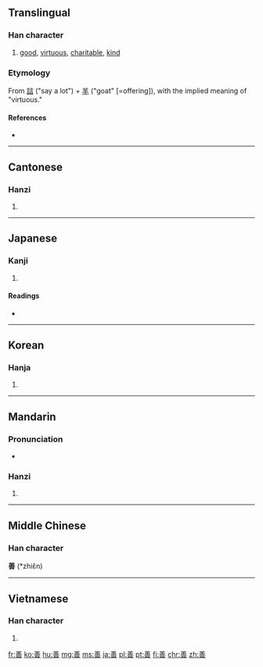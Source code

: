 {{also|譱}}
==Translingual==

===Han character===
{{Han char|rn=30|rad=口|as=09|sn=12|four=8060<sub>5</sub>|canj=廿土廿口 (TGTR), 廿廿口 (TTR)|ids=⿻[[羊]]⿱[[䒑]][[口]]}}

# [[good]], [[virtuous]], [[charitable]], [[kind]]

===Etymology===
From [[誩]] ("say a lot") + [[羊]] ("goat" [=offering]), with the implied meaning of "virtuous."

====References====
* {{Han ref|kx=0197.180|dkj=03904|dj=0418.380|hdz=10660.020|uh=5584|ud=21892|bh=B5BD|bd=46525}}

----

==Cantonese==

===Hanzi===
{{yue-hanzi|jyut=[[sin6]]|y=sin6}}

# {{defn|lang=yue|sort=口09}}

----

==Japanese==

===Kanji===
{{ja-kanji|grade=6|rs=口09}}

# {{defn|lang=ja|sort=口09}}

====Readings====
* {{ja-readings|goon=[[ぜん]] (zen)|kanon=[[せん]] (sen)|kun=[[よい]] (yoi)|nanori=[[よし]] (yoshi)}}

----

==Korean==

===Hanja===
{{ko-hanja|hangeul=선|rv=seon|mr=sŏn}}

# {{defn|lang=ko|sort=口09}}

----

==Mandarin==

===Pronunciation===
* {{audio|Zh-shàn.ogg|Audio|lang=cmn}}

===Hanzi===
{{cmn-hanzi|pin=[[shàn]] ([[shan4]])|wg=shan<sup>4</sup>}}
# {{defn|lang=cmn|sort=口09}}

----

==Middle Chinese==
===Han character===
'''善''' (*zhiɛ̌n)<!--note: asterisk indicates that this character appears more than four times in the Tang Dynasty corpus of literature-->

----

==Vietnamese==

===Han character===
{{vi-hantu|[[thiện]], [[thiến]]|rs=口09}}

# {{defn|lang=vi|sort=口09}}

[[fr:善]]
[[ko:善]]
[[hu:善]]
[[mg:善]]
[[ms:善]]
[[ja:善]]
[[pl:善]]
[[pt:善]]
[[fi:善]]
[[chr:善]]
[[zh:善]]